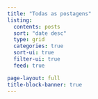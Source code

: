 ```yaml
---
title: "Todas as postagens"
listing:
  contents: posts
  sort: "date desc"
  type: grid
  categories: true
  sort-ui: true
  filter-ui: true
  feed: true

page-layout: full
title-block-banner: true
---
```



